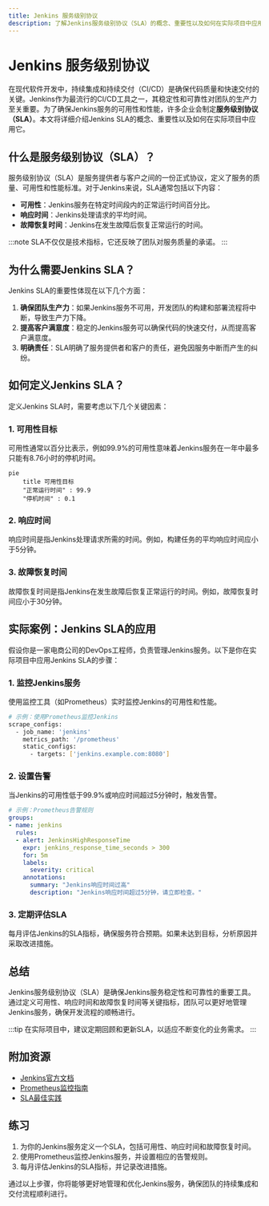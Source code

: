 ```yaml
---
title: Jenkins 服务级别协议
description: 了解Jenkins服务级别协议（SLA）的概念、重要性以及如何在实际项目中应用它。
---
```


# Jenkins 服务级别协议

在现代软件开发中，持续集成和持续交付（CI/CD）是确保代码质量和快速交付的关键。Jenkins作为最流行的CI/CD工具之一，其稳定性和可靠性对团队的生产力至关重要。为了确保Jenkins服务的可用性和性能，许多企业会制定**服务级别协议（SLA）**。本文将详细介绍Jenkins SLA的概念、重要性以及如何在实际项目中应用它。

## 什么是服务级别协议（SLA）？

服务级别协议（SLA）是服务提供者与客户之间的一份正式协议，定义了服务的质量、可用性和性能标准。对于Jenkins来说，SLA通常包括以下内容：

- **可用性**：Jenkins服务在特定时间段内的正常运行时间百分比。
- **响应时间**：Jenkins处理请求的平均时间。
- **故障恢复时间**：Jenkins在发生故障后恢复正常运行的时间。

:::note
SLA不仅仅是技术指标，它还反映了团队对服务质量的承诺。
:::

## 为什么需要Jenkins SLA？

Jenkins SLA的重要性体现在以下几个方面：

1. **确保团队生产力**：如果Jenkins服务不可用，开发团队的构建和部署流程将中断，导致生产力下降。
2. **提高客户满意度**：稳定的Jenkins服务可以确保代码的快速交付，从而提高客户满意度。
3. **明确责任**：SLA明确了服务提供者和客户的责任，避免因服务中断而产生的纠纷。

## 如何定义Jenkins SLA？

定义Jenkins SLA时，需要考虑以下几个关键因素：

### 1. 可用性目标
可用性通常以百分比表示，例如99.9%的可用性意味着Jenkins服务在一年中最多只能有8.76小时的停机时间。

```mermaid
pie
    title 可用性目标
    "正常运行时间" : 99.9
    "停机时间" : 0.1
```

### 2. 响应时间
响应时间是指Jenkins处理请求所需的时间。例如，构建任务的平均响应时间应小于5分钟。

### 3. 故障恢复时间
故障恢复时间是指Jenkins在发生故障后恢复正常运行的时间。例如，故障恢复时间应小于30分钟。

## 实际案例：Jenkins SLA的应用

假设你是一家电商公司的DevOps工程师，负责管理Jenkins服务。以下是你在实际项目中应用Jenkins SLA的步骤：

### 1. 监控Jenkins服务
使用监控工具（如Prometheus）实时监控Jenkins的可用性和性能。

```bash
# 示例：使用Prometheus监控Jenkins
scrape_configs:
  - job_name: 'jenkins'
    metrics_path: '/prometheus'
    static_configs:
      - targets: ['jenkins.example.com:8080']
```

### 2. 设置告警
当Jenkins的可用性低于99.9%或响应时间超过5分钟时，触发告警。

```yaml
# 示例：Prometheus告警规则
groups:
- name: jenkins
  rules:
  - alert: JenkinsHighResponseTime
    expr: jenkins_response_time_seconds > 300
    for: 5m
    labels:
      severity: critical
    annotations:
      summary: "Jenkins响应时间过高"
      description: "Jenkins响应时间超过5分钟，请立即检查。"
```

### 3. 定期评估SLA
每月评估Jenkins的SLA指标，确保服务符合预期。如果未达到目标，分析原因并采取改进措施。

## 总结

Jenkins服务级别协议（SLA）是确保Jenkins服务稳定性和可靠性的重要工具。通过定义可用性、响应时间和故障恢复时间等关键指标，团队可以更好地管理Jenkins服务，确保开发流程的顺畅进行。

:::tip
在实际项目中，建议定期回顾和更新SLA，以适应不断变化的业务需求。
:::

## 附加资源

- [Jenkins官方文档](https://www.jenkins.io/doc/)
- [Prometheus监控指南](https://prometheus.io/docs/introduction/overview/)
- [SLA最佳实践](https://en.wikipedia.org/wiki/Service-level_agreement)

## 练习

1. 为你的Jenkins服务定义一个SLA，包括可用性、响应时间和故障恢复时间。
2. 使用Prometheus监控Jenkins服务，并设置相应的告警规则。
3. 每月评估Jenkins的SLA指标，并记录改进措施。

通过以上步骤，你将能够更好地管理和优化Jenkins服务，确保团队的持续集成和交付流程顺利进行。